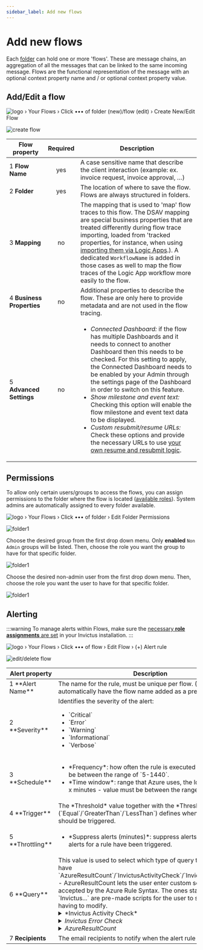 ```yaml
---
sidebar_label: Add new flows
---
```



# Add new flows
Each [folder](./index.md#organizing-flows-in-folders) can hold one or more 'flows'. These are message chains, an aggregation of all the messages that can be linked to the same incoming message. Flows are the functional representation of the message with an optional context property name and / or optional context property value.

## Add/Edit a flow <OnlyFolderAdminsBadge/>
<nav class="custom-breadcrumb">
  <span class="breadcrumb-item no-padding">
    <img src="/img/favicon.ico" alt="logo" />
  </span>
  <span>›</span>
  <span class="breadcrumb-item">Your Flows</span>
  <span>›</span>
  <span class="breadcrumb-item">Click ••• of folder (new)/flow (edit)</span>
  <span>›</span>
  <span class="breadcrumb-item active">Create New/Edit Flow</span>
</nav>

![create flow](/images/v2_dsb-createflow.png)

| Flow property                           | Required | Description |
| --------------------------------------- | :------: | ----------- |
| <span class="no-wrap"><span class="flow-add-number">1</span> **Flow Name**</span> | yes | A case sensitive name that describe the client interaction (example: ex. invoice request, invoice approval, …) |
| <span class="no-wrap"><span class="flow-add-number">2</span> **Folder**</span> | yes | The location of where to save the flow. Flows are always structured in folders. |
| <span class="no-wrap"><span class="flow-add-number">3</span> **Mapping**</span> | no | The mapping that is used to 'map' flow traces to this flow. The DSAV mapping are special business properties that are treated differently during flow trace importing, loaded from 'tracked properties, for instance, when using [importing them via Logic Apps](./04_import-flow-traces/import-flows-via-la.mdx).). A dedicated `WorkflowName` is added in those cases as well to map the flow traces of the Logic App workflow more easily to the flow. |
| <span class="no-wrap"><span class="flow-add-number">4</span> **Business Properties**</span> | no | Additional properties to describe the flow. These are only here to provide metadata and are not used in the flow tracing. |
| <span class="no-wrap"><span class="flow-add-number">5</span> **Advanced Settings**</span> | no | <ul><li>*Connected Dashboard:* if the flow has multiple Dashboards and it needs to connect to another Dashboard then this needs to be checked.  For this setting to apply, the Connected Dashboard needs to be enabled by your Admin through the settings page of the Dashboard in order to switch on this feature.</li><li>*Show milestone and event text:* Checking this option will enable the flow milestone and event text data to be displayed.</li><li>*Custom resubmit/resume URLs:* Check these options and provide the necessary URLs to use [your own resume and resubmit logic](./04_import-flow-traces/import-flows-via-la.mdx).</li></ul> |

## Permissions <OnlyFolderAdminsBadge/>
To allow only certain users/groups to access the flows, you can assign permissions to the folder where the flow is located ([available roles](../security/03_roles.md)). System admins are automatically assigned to every folder available.

<nav class="custom-breadcrumb">
  <span class="breadcrumb-item no-padding">
    <img src="/img/favicon.ico" alt="logo" />
  </span>
  <span>›</span>
  <span class="breadcrumb-item">Your Flows</span>
  <span>›</span>
  <span class="breadcrumb-item">Click ••• of folder</span>
  <span>›</span>
  <span class="breadcrumb-item active">Edit Folder Permissions</span>
</nav>

![folder1](/images/v2_folderpermissions2.png)

<Tabs groupId="permission-source">
<TabItem value="groups" label="Groups" default>

Choose the desired group from the first drop down menu. Only **enabled** `Non Admin` groups will be listed. Then, choose the role you want the group to have for that specific folder.

![folder1](/images/v2_folderpermissions4.png)

</TabItem>
<TabItem value="users" label="Users">

Choose the desired non-admin user from the first drop down menu. Then, choose the role you want the user to have for that specific folder.

![folder1](/images/v2_folderpermissions3.png)

</TabItem>
</Tabs>

## Alerting <OnlyFolderAdminsBadge/>
:::warning
To manage alerts within Flows, make sure the [necessary **role assignments** are set](../installation/03_give_la_access.md) in your Invictus installation.
:::

<nav class="custom-breadcrumb">
  <span class="breadcrumb-item no-padding">
    <img src="/img/favicon.ico" alt="logo" />
  </span>
  <span>›</span>
  <span class="breadcrumb-item">Your Flows</span>
  <span>›</span>
  <span class="breadcrumb-item">Click ••• of flow</span>
  <span>›</span>
  <span class="breadcrumb-item">Edit Flow</span>
  <span>›</span>
    <span class="breadcrumb-item active">(+) Alert rule</span>
</nav>

![edit/delete flow](/images/v2_alerting4.png)

<table cellspacing="0" cellpadding="5">
  <thead>
    <tr>
      <th>Alert property</th>
      <th>Description</th>
    </tr>
  </thead>
  <tbody>
    <tr>
      <td><span class="no-wrap"><span class="flow-add-number">1</span> **Alert Name**</span></td>
      <td>The name for the rule, must be unique per flow. (Name will automatically have the flow name added as a prefix to it.)</td>
    </tr>
    <tr>
      <td><span class="no-wrap"><span class="flow-add-number">2</span> **Severity**</span></td>
      <td>
        Identifies the severity of the alert:
        <ul>
          <li>`Critical`</li>
          <li>`Error`</li>
          <li>`Warning`</li>
          <li>`Informational`</li>
          <li>`Verbose`</li>
        </ul>
      </td>
    </tr>
    <tr>
      <td><span class="no-wrap"><span class="flow-add-number">3</span> **Schedule**</span></td>
      <td>
        <ul>
          <li>*Frequency*: how often the rule is executed - value must be between the range of `5-1440`.</li>
          <li>*Time window*: range that Azure uses, the logs for the last x minutes - value must be between the range of `5-2880`.</li>
        </ul>
      </td>
    </tr>
    <tr>
      <td><span class="no-wrap"><span class="flow-add-number">4</span> **Trigger**</span></td>
      <td>The *Threshold* value together with the *Threshold Operator* (`Equal`/`GreaterThan`/`LessThan`) defines when the alert rule should be triggered.</td>
    </tr>
    <tr>
      <td><span class="no-wrap"><span class="flow-add-number">5</span> **Throttling**</span></td>
      <td>
        <ul>
          <li>*Suppress alerts (minutes)*: suppress alerts for x minutes if alerts for a rule have been triggered.</li>
        </ul>
      </td>
    </tr>
    <tr>
      <td><span class="no-wrap"><span class="flow-add-number">6</span> **Query**</span></td>
      <td>
      This value is used to select which type of query the alert rule will have `AzureResultCount`/`InvictusActivityCheck`/`InvictusErrorCheck` - AzureResultCount lets the user enter custom script which is accepted by the Azure Rule Syntax. The ones starting with `Invictus...` are pre-made scripts for the user to select without having to modify.
    <details>
      <summary>*Invictus Activity Check*</summary>

This query type will filter logs on Azure Logs by the `InvictusImportJobFlowActivityAlert` property. The backend will log activity for any flows that are active every hour. An example of how the alert settings for this flow could be set:
      <ul>
        <li>Frequency: 60</li>
        <li>Time Window: 60</li>
        <li>Trigger Threshold Operator: LessThan</li>
        <li>Threshold: 0</li>
      </ul>
      This will create a rule to run every 60 minutes, scans the logs for the last 60 minutes and if the returned value is less than the threshold, it means that the flow is inactive, thus triggers the alert on Azure.
      :::note
      Please note that the backend will not increment the activity for each message that is processed for a flow. This simply sends a single log per hour for each flow that is active, the count might be higher than one per hour due to scaling situations and multi-threaded scenarios. The logging frequency for the backend can be increased by reducing the following value: <strong>FlowActivityIntervalInMinutes</strong>. This can be passed to the Bicep template during deployment.
      :::
    </details>
    <details>
      <summary>*Invictus Error Check*</summary>

This query type will filter logs on Azure Logs by the "InvictusImportJobFlowErrorAlert" property. The backend will log a message for each Flow that triggers an error. An example of how the alert settings for this flow could be set:
        * Frequency: 10
        * Time Window: 10
        * Trigger Threshold Operator: GreaterThan
        * Threshold: 0
      This will create a rule to run every 10 minutes, scans the logs for the last 10 minutes and if the returned value is greater than the threshold, it means that the flow has failed messages, thus triggers the alert on Azure.
    </details>
    <details>
      <summary>*AzureResultCount*</summary>
      
This will enable custom scripts with the Azure Alert syntax. If you require further information about this type of syntax please refer to the official documentation by Microsoft.
    </details>
      </td>
    </tr>
    <tr>
      <td><span class="no-wrap"><span class="flow-add-number">7</span> **Recipients**</span></td>
      <td>The email recipients to notify when the alert rule is triggered.</td>
    </tr>
  </tbody>
</table>